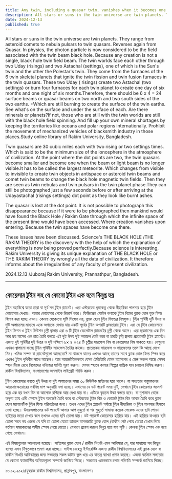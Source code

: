 ```yaml
---
title: Any twin, including a quasar twin, vanishes when it becomes one
description: All stars or suns in the twin universe are twin planets. They range from asteroid comets to nebula pulsars to twin quasars. Reverses again from Quasar.
date: 2024-12-13
published: true
---
```


All stars or suns in the twin universe are twin planets. They range from asteroid comets to nebula pulsars to twin quasars. Reverses again from Quasar.
In physics, the photon particle is now considered to be the field associated with the twin beam black hole. Because any creation is not a single, black hole twin field beam.  The twin worlds face each other through two Uday (risings) and two Astachal (settings), one of which is the Sun's twin and the other the Polestar's twin.
They come from the furnaces of the 6 twin skeletal planets that ignite the twin fission and twin fusion furnaces in the twin quasars. These two Uday ( risings) create two Astachal (two settings) or burn four furnaces for each twin planet to create one day of six months and one night of six months.Therefore, there should be 6 x 4 = 24 surface beams or quasar beams on two north and two south sides of the two earths. +Which are still burning to create the surface of the twin earths. See what's on the surface and under the surface of each. Are there minerals or planets?If not, those who are still with the twin worlds are still with the black hole field spinning. And fill up your own mineral shortages by keeping the territories like oceans and polar regions internationally. Prohibit the movement of mechanized vehicles of blacksmith industry in those places.Study online library of Rakim University, Bangladesh.  

Twin quasars are 30 cubic miles each with two rising or two settings times. Which is said to be the minimum size of the ionosphere in the atmosphere of civilization. At the point where the dot points are two, the twin quasars become smaller and become one when the beam or light beam is no longer visible.It has to be called the largest meteorite. Which changes from visible to invisible to create twin objects in antispace or asteroid twin beams and comet twin beams to change the black hole magnetic twin fields. Then they are seen as twin nebulas and twin pulsars in the twin planet phase.They can still be photographed just a few seconds before or after arriving at the Udayastachal (risings settings) dot point as they look like burnt ashes.

The quasar is lost at the dot point. It is not possible to photograph this disappearance because if it were to be photographed then mankind would have found the Black Hole / Rakim Gate through which the infinite space of the present time would have been accessed. Where creation vanishes upon entering. Because the twin spaces have become one there.

These issues have been discussed. Science's THE BLACK HOLE /THE RAKIM  THEORY is the discovery with the help of which the explanation of everything is now being proved perfectly.Because science is interesting, Rakim University is giving its unique explanation of THE BLACK HOLE or THE RAKIM THEORY by wrongly all the data of civilization. It therefore informs about the irregularities of any faculty of present civilization.

2024.12.13 /Juboraj 
Rakim University, Prannathpur, Bangladesh.

---

## কোয়েসার টুইন সহ যে কোনো টুইন এক হলে বিলুপ্ত হয়

টুইন মহাবিশ্বে যতো তারা বা সূর্য সব টুইন প্ল‍্যানেট। এরা এস্টরয়েড ধূমকেতু থেকে নীহারিকা পালসার হয়ে টুইন কোয়েসার দেখায়। আবার কোয়েসার থেকে রিভার্স করে। ফিজিক্সের ফোটন কণাকে ‍টুইন বিমের ব্ল‍্যাক হোল যুক্ত ফিল্ড হিসাব করা হচ্ছে এখন। কেননা যেকোনো সৃষ্টি সিঙ্গেল নয়, ব্ল‍্যাক হোল টুইন ফিল্ডের বিমযুক্ত।  টুইন পৃথিবী দুটি উদয় ও দুটি অস্তাচলের মাধ‍্যমে একে অপরকে দেখায় যার একটি সূর্যের টুইন অপরটি ধ্রুবতারার টুইন।
     এরা যে টুইন কোয়েসারে টুইন ফিশন ও টুইন  ফিউশন চূল্লী জ্বালায় এরা ৬ টি টুইন স্কেলেটাল প্ল‍্যানেটের চূল্লী থেকে আসে। এরা ছয়মাসের এক দিন আর ছয় মাসের এক রাত তৈরি করতে এই দুই উদয় দুই অস্তাচল তৈরি করে বা চারটি চূল্লি জ্বালায় প্রত‍্যেকটি টুইন প্ল‍্যানেট। এজন‍্য দুই পৃথিবীর দুই উত্তর ও দুই দক্ষিণে ৬× ৪ =২৪ টি চূল্লীর সারফেস বিম বা কোয়েসার বিম থাকতে হয়। যেগুলো এখনও জ্বালানো যাচ্ছে টুইন পৃথিবীর সারফেস তৈরির কাজে। প্রত‍্যেকের সারফেস ও সারফেসের তলে কি আছে দেখে নিন। খনিজ সম্পদ বা প্ল‍্যানেটগুলো আছেতো?
না থাকলে যাদের এখনও আছে তাদের সাথে ব্ল‍্যাক হোল ফিল্ড স্পিন করে এখনও টুইন পৃথিবীর সাথে আছেন। আর আন্তর্জাতিকভাবে যেসব টেরিটোরি যেমন মহাসাগর ও মেরু অঞ্চল আছে সেসব স্হান টিকে রেখে নিজেদের খনিজের ঘাটতি পূরণ করুন। সেসব স্হানে কামার শিল্পের যান্ত্রিক যান চলাচল নিষিদ্ধ করুন। রাকীম বিশ্ববিদ্যালয়, বাংলাদেশের  অনলাইন লাইব্রেরী স্টাডি করুন ।  

টুইন কোয়েসার বলতে দুই উদয় বা দুই অস্তাচলের সময় ৩০ কিউবিক  মাইলের হয়ে থাকে। যা সভ‍্যতার বায়ুমন্ডলের আয়নোস্ফেয়ােরের সর্বনিম্ন মাপ অনুযায়ী বলা হচ্ছে। এখানের যে ডট পয়েন্ট সময় দু‍টি, সেখানে টুইন কোয়েসার স্মলেস্ট হয়ে এক হয় যখন বিম বা আলোক রশ্মিকে আর দেখা যায় না। এটিকে বৃহত্তম উল্কা বলতে হবে। যা দৃশ‍্যমান থেকে অদৃশ‍্য হয়ে এন্টি স্পেসে টুইন অবজেক্ট তৈরি করে বা এস্টরয়েড টুইন বিম ও কোমেট টুইন বিম আবার তৈরি করে ব্ল‍্যাক হোল ম‍্যাগনেটিক টুইন ফিল্ড পরিবর্তনের জন‍্য। তখন এদের টুইন প্ল‍্যানেট পর্যায়ে টুইন নীহারিকা ও টুইন পালসার হিসাবে দেখা হচ্ছে। উদয়অস্তাচলের ডট পয়েন্টে আসার আগ মুহুর্তে বা পর মুহুর্তে সামান‍্য কয়েক সেকেন্ড এদের ছবি পোড়া ছাইয়ের মতো দেখায় বলে তখনও এদের ছবি তোলা যায়। ডট পয়েন্টে কোয়েসার হারিয়ে যায়। এই হারিয়ে যাওয়ার ছবি তোলা সম্ভব নয় এজন‍্য যে যদি তা তোলা যেতো তাহলে মানবজাতি ব্ল‍্যাক হোল /রাকীম গেট পেয়ে যেতো যেখান দিয়ে বর্তমান সময়কালের অসীম স্পেস পেয়ে যেতো। যেখানে প্রবেশ করলে বিলুপ্ত হয়ে যায় সৃষ্টি। কেননা টুইন স্পেস এক হয়ে গেছে সেখানে। 

এই বিষয়গুলোর আলোচনা হয়েছে। সাইন্সের ব্ল‍্যাক হোল / রাকীম থিওরি এমন আবিস্কার যে, যার সাহায‍্যে সব কিছুর ব‍্যাখ‍্যা এখন নিঁখুতভাবে প্রমাণ করা যাচ্ছে। সাইন্স যেহেতু ইন্টারেস্টিং এজন‍্য রাকীম বিশ্ববিদ্যালয়ের এই ব্ল‍্যাক হোল বা রাকীম থিওরি  আবিস্কারের জন‍্য সভ‍্যতার সকল ডাটার ভুল ধরে এর স্বাতন্ত্র ব‍্যাখ‍্যা প্রদান করছে। এজন‍্য    বর্তমান সভ‍্যতার যে কোনো ফ‍্যাকাল্টির  অনিয়মগুলো সম্পর্কে জানিয়ে দিচ্ছে।    সভ‍্যতার এমনভাবে চলার পরিণতি সম্পর্কে জানিয়ে দিচ্ছে।

১৩.১২.২০২৪/যুবরাজ
রাকীম বিশ্ববিদ্যালয়, প্রান্নাথপুর, বাংলাদেশ।
